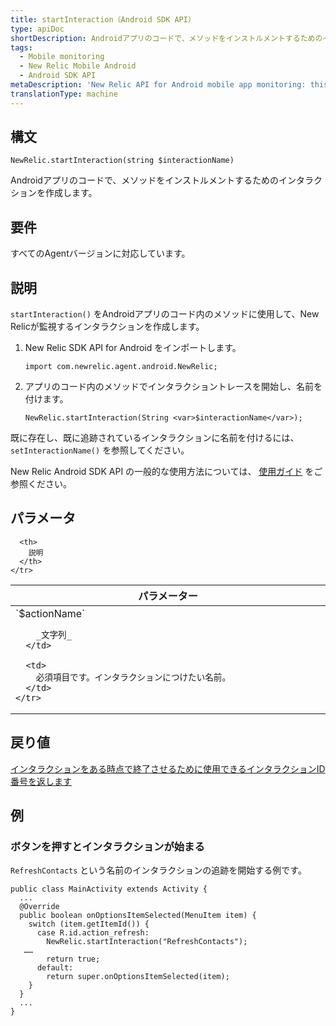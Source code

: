 ```yaml
---
title: startInteraction（Android SDK API）
type: apiDoc
shortDescription: Androidアプリのコードで、メソッドをインストルメントするためのインタラクションを作成します。
tags:
  - Mobile monitoring
  - New Relic Mobile Android
  - Android SDK API
metaDescription: 'New Relic API for Android mobile app monitoring: this method starts tracking a new interaction.'
translationType: machine
---
```


## 構文

```
NewRelic.startInteraction(string $interactionName)
```

Androidアプリのコードで、メソッドをインストルメントするためのインタラクションを作成します。

## 要件

すべてのAgentバージョンに対応しています。

## 説明

`startInteraction()` をAndroidアプリのコード内のメソッドに使用して、New Relicが監視するインタラクションを作成します。

1. New Relic SDK API for Android をインポートします。

   ```
   import com.newrelic.agent.android.NewRelic;
   ```

2. アプリのコード内のメソッドでインタラクショントレースを開始し、名前を付けます。

   ```
   NewRelic.startInteraction(String <var>$interactionName</var>);
   ```

既に存在し、既に追跡されているインタラクションに名前を付けるには、 `setInteractionName()` を参照してください。

New Relic Android SDK API の一般的な使用方法については、 [使用ガイド](/docs/mobile-monitoring/new-relic-mobile-android/install-configure/work-android-sdk-api) をご参照ください。

## パラメータ

<table>
  <thead>
    <tr>
      <th width="25%">
        パラメーター
      </th>

      <th>
        説明
      </th>
    </tr>
  </thead>

  <tbody>
    <tr>
      <td>
        `$actionName`

        _文字列_
      </td>

      <td>
        必須項目です。インタラクションにつけたい名前。
      </td>
    </tr>
  </tbody>
</table>

## 戻り値

[インタラクションをある時点で終了させるために使用できるインタラクションID番号を返します](/docs/mobile-monitoring/new-relic-mobile-android/android-sdk-api/end-interaction)

## 例

### ボタンを押すとインタラクションが始まる

`RefreshContacts` という名前のインタラクションの追跡を開始する例です。

```
public class MainActivity extends Activity {
  ...
  @Override
  public boolean onOptionsItemSelected(MenuItem item) {
    switch (item.getItemId()) {
      case R.id.action_refresh:
        NewRelic.startInteraction("RefreshContacts");
   ……
        return true;
      default:
        return super.onOptionsItemSelected(item);
    }
  }
  ...
}
```

